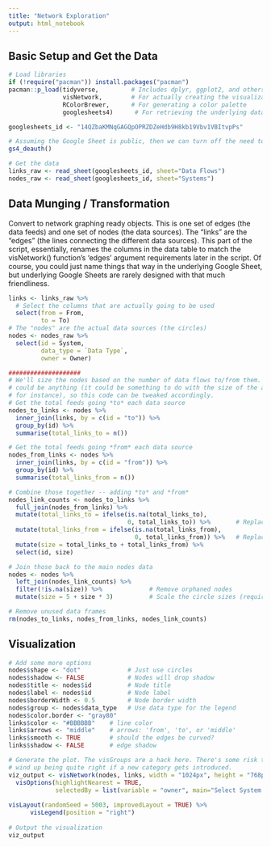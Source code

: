 ```yaml
---
title: "Network Exploration"
output: html_notebook
---
```


## Basic Setup and Get the Data

```r

# Load libraries
if (!require("pacman")) install.packages("pacman")
pacman::p_load(tidyverse,         # Includes dplyr, ggplot2, and others; very key!
               visNetwork,        # For actually creating the visualization
               RColorBrewer,      # For generating a color palette
               googlesheets4)      # For retrieving the underlying data from Google Sheets

googlesheets_id <- "14QZbaKMNqGAGQpOPRZDZeHdb9H8kb19Vbv1VBItvpPs"

# Assuming the Google Sheet is public, then we can turn off the need to auth
gs4_deauth()

# Get the data
links_raw <- read_sheet(googlesheets_id, sheet="Data Flows")
nodes_raw <- read_sheet(googlesheets_id, sheet="Systems")

```

## Data Munging / Transformation

Convert to network graphing ready objects. This is one set of edges (the data feeds) and one set of nodes (the data sources). The "links" are the "edges" (the lines connecting the different data sources). This part of the script, essentially, renames the columns in the data table to match the visNetwork() function's 'edges' argument requirements later in the script. Of course, you could just name things that way in the underlying Google Sheet, but underlying Google Sheets are rarely designed with that much friendliness.

```r

links <- links_raw %>% 
  # Select the columns that are actually going to be used
  select(from = From,
         to = To)
# The "nodes" are the actual data sources (the circles)
nodes <- nodes_raw %>% 
  select(id = System,
         data_type = `Data Type`,
         owner = Owner)

####################
# We'll size the nodes based on the number of data flows to/from them. The sizing
# could be anything (it could be something to do with the size of the actual system, 
# for instance), so this code can be tweaked accordingly.
# Get the total feeds going *to* each data source
nodes_to_links <- nodes %>%
  inner_join(links, by = c(id = "to")) %>% 
  group_by(id) %>% 
  summarise(total_links_to = n())

# Get the total feeds going *from* each data source
nodes_from_links <- nodes %>%
  inner_join(links, by = c(id = "from")) %>% 
  group_by(id) %>% 
  summarise(total_links_from = n())

# Combine those together -- adding *to* and *from*
nodes_link_counts <- nodes_to_links %>% 
  full_join(nodes_from_links) %>% 
  mutate(total_links_to = ifelse(is.na(total_links_to), 
                                 0, total_links_to)) %>%       # Replace NAs with 0s for future math
  mutate(total_links_from = ifelse(is.na(total_links_from), 
                                   0, total_links_from)) %>%   # Replace NAs with 0s for future math
  mutate(size = total_links_to + total_links_from) %>% 
  select(id, size)

# Join those back to the main nodes data
nodes <- nodes %>% 
  left_join(nodes_link_counts) %>% 
  filter(!is.na(size)) %>%             # Remove orphaned nodes
  mutate(size = 5 + size * 3)          # Scale the circle sizes (requires some fiddling)

# Remove unused data frames
rm(nodes_to_links, nodes_from_links, nodes_link_counts)
```

## Visualization

```r
# Add some more options
nodes$shape <- "dot"             # Just use circles
nodes$shadow <- FALSE            # Nodes will drop shadow
nodes$title <- nodes$id          # Node title
nodes$label <- nodes$id          # Node label
nodes$borderWidth <- 0.5         # Node border width
nodes$group <- nodes$data_type   # Use data type for the legend
nodes$color.border <- "gray80"
links$color <- "#BBBBBB"    # line color  
links$arrows <- "middle"    # arrows: 'from', 'to', or 'middle'
links$smooth <- TRUE        # should the edges be curved?
links$shadow <- FALSE       # edge shadow

# Generate the plot. The visGroups are a hack here. There's some risk that they won't
# wind up being quite right if a new category gets introduced.
viz_output <- visNetwork(nodes, links, width = "1024px", height = "768px") %>%
  visOptions(highlightNearest = TRUE,
             selectedBy = list(variable = "owner", main="Select System Owner")) %>% 
      
visLayout(randomSeed = 5003, improvedLayout = TRUE) %>% 
      visLegend(position = "right")
    
# Output the visualization
viz_output
```